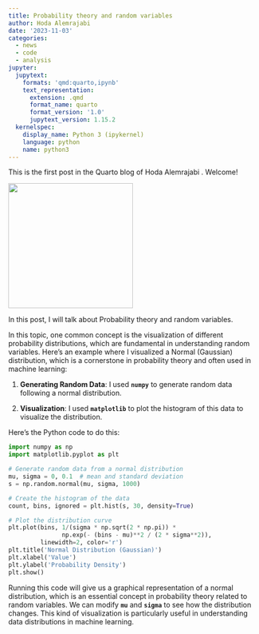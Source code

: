 ```yaml
---
title: Probability theory and random variables
author: Hoda Alemrajabi
date: '2023-11-03'
categories:
  - news
  - code
  - analysis
jupyter:
  jupytext:
    formats: 'qmd:quarto,ipynb'
    text_representation:
      extension: .qmd
      format_name: quarto
      format_version: '1.0'
      jupytext_version: 1.15.2
  kernelspec:
    display_name: Python 3 (ipykernel)
    language: python
    name: python3
---
```


This is the first post in the Quarto blog of Hoda Alemrajabi . Welcome!

![](https://files.oaiusercontent.com/file-78Te8ZCTrKKxP2PAH9UAFu3n?se=2023-11-26T20%3A17%3A50Z&sp=r&sv=2021-08-06&sr=b&rscc=max-age%3D31536000%2C%20immutable&rscd=attachment%3B%20filename%3D61534028-0f6d-4e7c-8242-7587401982d0.webp&sig=DhJwKsUmWJ08UZZghN8L2%2BqAIci3ShSR/kZpsxz4aNo%3D){width="250"}

In this post, I will talk about Probability theory and random variables.

In this topic, one common concept is the visualization of different probability distributions, which are fundamental in understanding random variables. Here's an example where I visualized a Normal (Gaussian) distribution, which is a cornerstone in probability theory and often used in machine learning:

1.  **Generating Random Data**: I used **`numpy`** to generate random data following a normal distribution.

2.  **Visualization**: I used **`matplotlib`** to plot the histogram of this data to visualize the distribution.

Here's the Python code to do this:

```python
import numpy as np
import matplotlib.pyplot as plt

# Generate random data from a normal distribution
mu, sigma = 0, 0.1  # mean and standard deviation
s = np.random.normal(mu, sigma, 1000)

# Create the histogram of the data
count, bins, ignored = plt.hist(s, 30, density=True)

# Plot the distribution curve
plt.plot(bins, 1/(sigma * np.sqrt(2 * np.pi)) *
               np.exp(- (bins - mu)**2 / (2 * sigma**2)),
         linewidth=2, color='r')
plt.title('Normal Distribution (Gaussian)')
plt.xlabel('Value')
plt.ylabel('Probability Density')
plt.show()
```

Running this code will give us a graphical representation of a normal distribution, which is an essential concept in probability theory related to random variables. We can modify **`mu`** and **`sigma`** to see how the distribution changes. This kind of visualization is particularly useful in understanding data distributions in machine learning.
